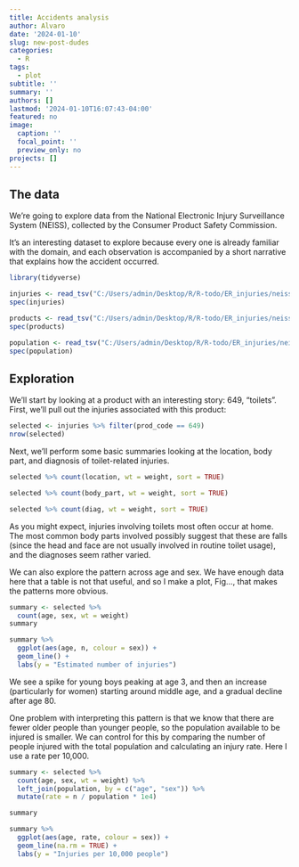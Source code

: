 ```yaml
---
title: Accidents analysis
author: Alvaro
date: '2024-01-10'
slug: new-post-dudes
categories:
  - R
tags:
  - plot
subtitle: ''
summary: ''
authors: []
lastmod: '2024-01-10T16:07:43-04:00'
featured: no
image:
  caption: ''
  focal_point: ''
  preview_only: no
projects: []
---
```


## The data

We’re going to explore data from the National Electronic Injury Surveillance System (NEISS), collected by the Consumer Product Safety Commission.

It’s an interesting dataset to explore because every one is already familiar with the domain, and each observation is accompanied by a short narrative that explains how the accident occurred.

```r
library(tidyverse)

```

```r
injuries <- read_tsv("C:/Users/admin/Desktop/R/R-todo/ER_injuries/neiss/injuries.tsv")
spec(injuries)


```

```r
products <- read_tsv("C:/Users/admin/Desktop/R/R-todo/ER_injuries/neiss/products.tsv")
spec(products)

```

```r
population <- read_tsv("C:/Users/admin/Desktop/R/R-todo/ER_injuries/neiss/population.tsv")
spec(population)
```

## Exploration 

We’ll start by looking at a product with an interesting story: 649, “toilets”. First, we’ll pull out the injuries associated with this product:

```r
selected <- injuries %>% filter(prod_code == 649)
nrow(selected)

```

Next, we’ll perform some basic summaries looking at the location, body part, and diagnosis of toilet-related injuries.

```r
selected %>% count(location, wt = weight, sort = TRUE)
```

```r
selected %>% count(body_part, wt = weight, sort = TRUE)
```

```r
selected %>% count(diag, wt = weight, sort = TRUE)
```

As you might expect, injuries involving toilets most often occur at home. The most common body parts involved possibly suggest that these are falls (since the head and face are not usually involved in routine toilet usage), and the diagnoses seem rather varied.

We can also explore the pattern across age and sex. We have enough data here that a table is not that useful, and so I make a plot, Fig..., that makes the patterns more obvious.

```r
summary <- selected %>% 
  count(age, sex, wt = weight)
summary

summary %>% 
  ggplot(aes(age, n, colour = sex)) + 
  geom_line() + 
  labs(y = "Estimated number of injuries")
```

We see a spike for young boys peaking at age 3, and then an increase (particularly for women) starting around middle age, and a gradual decline after age 80.

One problem with interpreting this pattern is that we know that there are fewer older people than younger people, so the population available to be injured is smaller. We can control for this by comparing the number of people injured with the total population and calculating an injury rate. Here I use a rate per 10,000.

```r
summary <- selected %>% 
  count(age, sex, wt = weight) %>% 
  left_join(population, by = c("age", "sex")) %>% 
  mutate(rate = n / population * 1e4)

summary


```

```r
summary %>% 
  ggplot(aes(age, rate, colour = sex)) + 
  geom_line(na.rm = TRUE) + 
  labs(y = "Injuries per 10,000 people")
```
